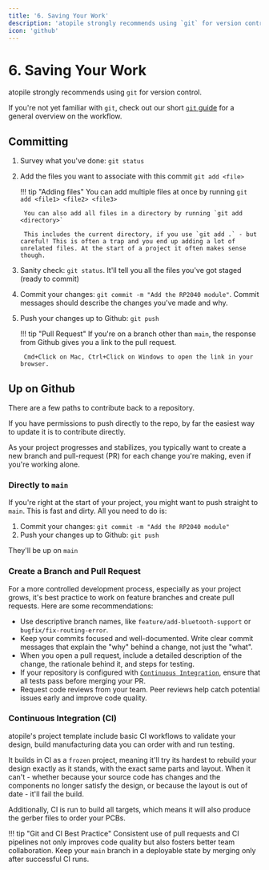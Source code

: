 ```yaml
---
title: '6. Saving Your Work'
description: 'atopile strongly recommends using `git` for version control.'
icon: 'github'
---
```


# 6. Saving Your Work

atopile strongly recommends using `git` for version control.

If you're not yet familiar with `git`, check out our short [`git` guide](../guides/git.md) for a general overview on the workflow.

## Committing

1. Survey what you've done: `git status`
2. Add the files you want to associate with this commit `git add <file>`

    !!! tip "Adding files"
        You can add multiple files at once by running `git add <file1> <file2> <file3>`

        You can also add all files in a directory by running `git add <directory>`

        This includes the current directory, if you use `git add .` - but careful! This is often a trap and you end up adding a lot of unrelated files. At the start of a project it often makes sense though.

3. Sanity check: `git status`. It'll tell you all the files you've got staged (ready to commit)

4. Commit your changes: `git commit -m "Add the RP2040 module"`. Commit messages should describe the changes you've made and why.

5. Push your changes up to Github: `git push`

    !!! tip "Pull Request"
        If you're on a branch other than `main`, the response from Github gives you a link to the pull request.

        Cmd+Click on Mac, Ctrl+Click on Windows to open the link in your browser.

## Up on Github

There are a few paths to contribute back to a repository.

If you have permissions to push directly to the repo, by far the easiest way to update it is to contribute directly.

As your project progresses and stabilizes, you typically want to create a new branch and pull-request (PR) for each change you're making, even if you're working alone.


### Directly to `main`

If you're right at the start of your project, you might want to push straight to `main`. This is fast and dirty. All you need to do is:

1. Commit your changes: `git commit -m "Add the RP2040 module"`
2. Push your changes up to Github: `git push`

They'll be up on `main`


### Create a Branch and Pull Request

For a more controlled development process, especially as your project grows, it's best practice to work on feature branches and create pull requests. Here are some recommendations:

- Use descriptive branch names, like `feature/add-bluetooth-support` or `bugfix/fix-routing-error`.
- Keep your commits focused and well-documented. Write clear commit messages that explain the "why" behind a change, not just the "what".
- When you open a pull request, include a detailed description of the change, the rationale behind it, and steps for testing.
- If your repository is configured with [`Continuous Integration`](#continuous-integration), ensure that all tests pass before merging your PR.
- Request code reviews from your team. Peer reviews help catch potential issues early and improve code quality.

### Continuous Integration (CI)

atopile's project template include basic CI workflows to validate your design, build manufacturing data you can order with and run testing.

It builds in CI as a `frozen` project, meaning it'll try its hardest to rebuild your design exactly as it stands, with the exact same parts and layout. When it can't - whether because your source code has changes and the components no longer satisfy the design, or because the layout is out of date - it'll fail the build.

Additionally, CI is run to build all targets, which means it will also produce the gerber files to order your PCBs.

!!! tip "Git and CI Best Practice"
    Consistent use of pull requests and CI pipelines not only improves code quality but also fosters better team collaboration. Keep your `main` branch in a deployable state by merging only after successful CI runs.
